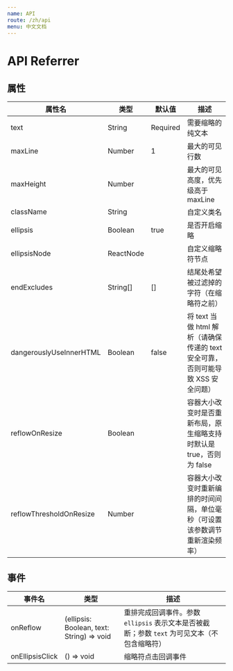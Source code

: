 ```yaml
---
name: API
route: /zh/api
menu: 中文文档
---
```


# API Referrer

## 属性

| 属性名                  | 类型      | 默认值   | 描述                                                                            |
| ----------------------- | --------- | -------- | ------------------------------------------------------------------------------- |
| text                    | String    | Required | 需要缩略的纯文本                                                                |
| maxLine                 | Number    | 1        | 最大的可见行数                                                                  |
| maxHeight               | Number    |          | 最大的可见高度，优先级高于 maxLine                                              |
| className               | String    |          | 自定义类名                                                                      |
| ellipsis                | Boolean   | true     | 是否开启缩略                                                                    |
| ellipsisNode            | ReactNode |          | 自定义缩略符节点                                                                |
| endExcludes             | String[]  | []       | 结尾处希望被过滤掉的字符（在缩略符之前）                                        |
| dangerouslyUseInnerHTML | Boolean   | false    | 将 text 当做 html 解析（请确保传递的 text 安全可靠，否则可能导致 XSS 安全问题） |
| reflowOnResize          | Boolean   |          | 容器大小改变时是否重新布局，原生缩略支持时默认是 true，否则为 false             |
| reflowThresholdOnResize | Number    |          | 容器大小改变时重新编排的时间间隔，单位毫秒（可设置该参数调节重新渲染频率）      |

## 事件

| 事件名          | 类型                                      | 描述                                                                                         |
| --------------- | ----------------------------------------- | -------------------------------------------------------------------------------------------- |
| onReflow        | (ellipsis: Boolean, text: String) => void | 重排完成回调事件。参数 `ellipsis` 表示文本是否被截断；参数 `text` 为可见文本（不包含缩略符） |
| onEllipsisClick | () => void                                | 缩略符点击回调事件                                                                           |
